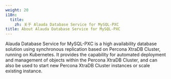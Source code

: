 ```yaml
---
weight: 20
i18n:
  title:
    zh: 关于 Alauda Database Service for MySQL-PXC
title: About Alauda Database Service for MySQL-PXC
---
```


Alauda Database Service for MySQL-PXC is a high availability database solution using synchronous replication based on Percona XtraDB Cluster, running on Kubernetes. It provides the capability for automated deployment and management of objects within the Percona XtraDB Cluster, and can also be used to start new Percona XtraDB Cluster instances or scale existing instance.

<ExternalSite name="mysql-pxc" href="/intro" />
